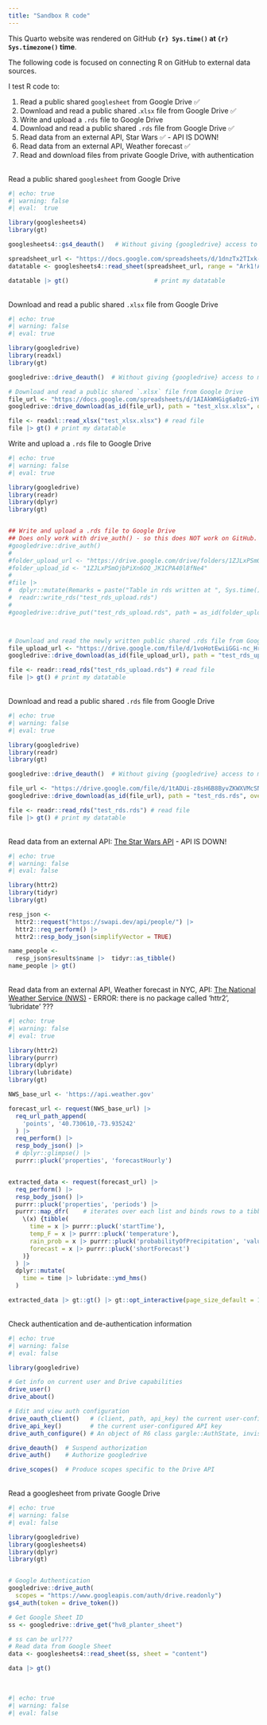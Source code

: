 ```yaml
---
title: "Sandbox R code"
---
```


This Quarto website was rendered on GitHub **`{r} Sys.time()` at `{r} Sys.timezone()` time**.

The following code is focused on connecting R on GitHub to external data sources.

I test R code to:

1. Read a public shared `googlesheet` from Google Drive ✅ 
1. Download and read a public shared .`xlsx` file from Google Drive ✅ 
1. Write and upload a `.rds` file to Google Drive
1. Download and read a public shared `.rds` file from Google Drive ✅ 
1. Read data from an external API, Star Wars ✅  - API IS DOWN!
1. Read data from an external API, Weather forecast ✅ 
1. Read and download files from private Google Drive, with authentication



\
Read a public shared `googlesheet` from Google Drive
```r
#| echo: true
#| warning: false
#| eval:  true

library(googlesheets4)
library(gt)

googlesheets4::gs4_deauth()   # Without giving {googledrive} access to my Google account

spreadsheet_url <- "https://docs.google.com/spreadsheets/d/1dnzTx2TIxk-QpoWNz08Jr_e4F2rZ4mDBgphzq9lwdYM/edit?usp=drive_link"
datatable <- googlesheets4::read_sheet(spreadsheet_url, range = "Ark1!A1:D5")

datatable |> gt()                        # print my datatable
```

\
Download and read a public shared `.xlsx` file from Google Drive\
```r
#| echo: true
#| warning: false
#| eval: true

library(googledrive)
library(readxl)
library(gt)

googledrive::drive_deauth()  # Without giving {googledrive} access to my Google account

# Download and read a public shared `.xlsx` file from Google Drive
file_url <- "https://docs.google.com/spreadsheets/d/1AIAkWHGig6a0zG-iYH0Lj9PC2fLmfja5/edit?usp=drive_link&ouid=110726128853064340139&rtpof=true&sd=true"
googledrive::drive_download(as_id(file_url), path = "test_xlsx.xlsx", overwrite = TRUE) # download file

file <- readxl::read_xlsx("test_xlsx.xlsx") # read file
file |> gt() # print my datatable

```

Write and upload a `.rds` file to Google Drive
```r
#| echo: true
#| warning: false
#| eval: true

library(googledrive)
library(readr)
library(dplyr)
library(gt)


## Write and upload a .rds file to Google Drive
## Does only work with drive_auth() - so this does NOT work on GitHub.
#googledrive::drive_auth() 
#
#folder_upload_url <- "https://drive.google.com/drive/folders/1ZJLxPSmOjbPiXn6OQ_JK1CPA40l8fNe4?usp=drive_link"
#folder_upload_id <- "1ZJLxPSmOjbPiXn6OQ_JK1CPA40l8fNe4"
#
#file |> 
#  dplyr::mutate(Remarks = paste("Table in rds written at ", Sys.time())) |>
#  readr::write_rds("test_rds_upload.rds")
#
#googledrive::drive_put("test_rds_upload.rds", path = as_id(folder_upload_id)) # upload file



# Download and read the newly written public shared .rds file from Google Drive
file_upload_url <- "https://drive.google.com/file/d/1voHotEwiiGGi-nc_HrMkw6Cmitw007wG/view?usp=drive_link"
googledrive::drive_download(as_id(file_upload_url), path = "test_rds_upload.rds", overwrite = TRUE) # download file again

file <- readr::read_rds("test_rds_upload.rds") # read file
file |> gt() # print my datatable

```



\
Download and read a public shared `.rds` file from Google Drive
```r
#| echo: true
#| warning: false
#| eval: true

library(googledrive)
library(readr)
library(gt)

googledrive::drive_deauth()  # Without giving {googledrive} access to my Google account

file_url <- "https://drive.google.com/file/d/1tADUi-z8sH6B8ByvZKWXVMcSNVQUP2_H/view?usp=drive_link"
googledrive::drive_download(as_id(file_url), path = "test_rds.rds", overwrite = TRUE) # download file

file <- readr::read_rds("test_rds.rds") # read file
file |> gt() # print my datatable
```

\
Read data from an external API: [The Star Wars API](https://swapi.dev/) - API IS DOWN!
```r
#| echo: true
#| warning: false
#| eval: false

library(httr2)
library(tidyr)
library(gt)

resp_json <- 
  httr2::request("https://swapi.dev/api/people/") |>
  httr2::req_perform() |>
  httr2::resp_body_json(simplifyVector = TRUE)

name_people <- 
  resp_json$results$name |>  tidyr::as_tibble()
name_people |> gt()
```


\
Read data from an external API, Weather forecast in NYC, API: [The National Weather Service (NWS)](https://api.weather.gov) - ERROR: there is no package called 'httr2', 'lubridate' ???
```r
#| echo: true
#| warning: false
#| eval: true

library(httr2)
library(purrr)
library(dplyr)
library(lubridate)
library(gt)

NWS_base_url <- 'https://api.weather.gov'

forecast_url <- request(NWS_base_url) |> 
  req_url_path_append(
    'points', '40.730610,-73.935242'
  ) |> 
  req_perform() |> 
  resp_body_json() |> 
  # dplyr::glimpse() |> 
  purrr::pluck('properties', 'forecastHourly')


extracted_data <- request(forecast_url) |> 
  req_perform() |>
  resp_body_json() |> 
  purrr::pluck('properties', 'periods') |> 
  purrr::map_dfr(    # iterates over each list and binds rows to a tibble
    \(x) {tibble(
      time = x |> purrr::pluck('startTime'),
      temp_F = x |> purrr::pluck('temperature'),
      rain_prob = x |> purrr::pluck('probabilityOfPrecipitation', 'value'),
      forecast = x |> purrr::pluck('shortForecast')
    )}
  ) |> 
  dplyr::mutate(
    time = time |> lubridate::ymd_hms()
  )

extracted_data |> gt::gt() |> gt::opt_interactive(page_size_default = 10)
```


\
Check authentication and de-authentication information
```r
#| echo: true
#| warning: false
#| eval: false

library(googledrive)

# Get info on current user and Drive capabilities
drive_user() 
drive_about() 

# Edit and view auth configuration
drive_oauth_client()   # (client, path, api_key) the current user-configured OAuth client
drive_api_key()        # the current user-configured API key
drive_auth_configure() # An object of R6 class gargle::AuthState, invisibly

drive_deauth()  # Suspend authorization
drive_auth()    # Authorize googledrive

drive_scopes()  # Produce scopes specific to the Drive API
```

\
Read a googlesheet from private Google Drive
```r
#| echo: true
#| warning: false
#| eval: false

library(googledrive)
library(googlesheets4)
library(dplyr)
library(gt)


# Google Authentication
googledrive::drive_auth(
  scopes = "https://www.googleapis.com/auth/drive.readonly")
gs4_auth(token = drive_token())

# Get Google Sheet ID
ss <- googledrive::drive_get("hv8_planter_sheet")

# ss can be url???
# Read data from Google Sheet
data <- googlesheets4::read_sheet(ss, sheet = "content")

data |> gt()
```

\

```r
#| echo: true
#| warning: false
#| eval: false




```